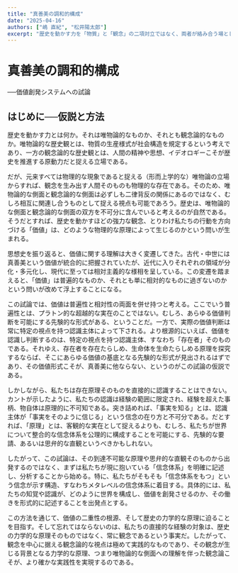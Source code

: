 ```yaml
---
title: "真善美の調和的構成"
date: "2025-04-16"
authors: ["嶋 直紀", "松井陽太郎"]
excerpt: "歴史を動かす力を「物質」と「観念」の二項対立ではなく、両者が絡み合う場として価値を再定義し、〈真・善・美〉の生成原理を探る。"
---
```


# 真善美の調和的構成

──価値創発システムへの試論

## はじめに──仮説と方法

歴史を動かす力とは何か。それは唯物論的なものか、それとも観念論的なものか。唯物論的な歴史観とは、物質の生産様式が社会構造を規定するという考えであり、一方の観念論的な歴史観とは、人間の精神や思想、イデオロギーこそが歴史を推進する原動力だと捉える立場である。

だが、元来すべては物理的な現象であると捉える（形而上学的な）唯物論の立場からすれば、観念を生み出す人間そのものも物理的な存在である。そのため、唯物論的な側面と観念論的な側面は必ずしも二律背反の関係にあるのではなく、むしろ相互に関連し合うものとして捉える視点も可能であろう。歴史は、唯物論的な側面と観念論的な側面の双方を不可分に含んでいると考えるのが自然である。そうだとすれば、歴史を動かすほどの強力な観念、とりわけ私たちの行動を方向づける「価値」は、どのような物理的な原理によって生じるのかという問いが生まれる。

思想史を振り返ると、価値に関する理解は大きく変遷してきた。古代・中世には真善美という価値が統合的に把握されていたが、近代に入りそれぞれの領域が分化・多元化し、現代に至っては相対主義的な様相を呈している。この変遷を踏まえると、「価値」は普遍的なものか、それとも単に相対的なものに過ぎないのかという問いが改めて浮上することになる。

この試論では、価値は普遍性と相対性の両面を併せ持つと考える。ここでいう普遍性とは、プラトン的な超越的な実在のことではない。むしろ、あらゆる価値判断を可能にする先験的な形式がある、ということだ。一方で、実際の価値判断は常に特定の視点を持つ認識主体によって下される。より根源的にいえば、価値を認識し判断するのは、特定の視点を持つ認識主体、すなわち「存在者」そのものである。それゆえ、存在者を存在たらしめ、生命体を生命たらしめる原理を探究するならば、そこにあらゆる価値の基底となる先験的な形式が見出されるはずであり、その価値形式こそが、真善美に他ならない、というのがこの試論の仮説である。

しかしながら、私たちは存在原理そのものを直接的に認識することはできない。カントが示したように、私たちの認識は経験の範囲に限定され、経験を超えた事柄、物自体は原理的に不可知である。突き詰めれば、「事実を知る」とは、認識主体が「事実をそのように信じる」という信念の在り方と不可分である。だとすれば、「原理」とは、客観的な実在として捉えるよりも、むしろ、私たちが世界について整合的な信念体系を公理的に構成することを可能にする、先験的な要請、あるいは思弁的な直観というべきかもしれない。

したがって、この試論は、その到達不可能な原理や思弁的な直観そのものから出発するのではなく、まずは私たちが現に抱いている「信念体系」を明確に記述し、分析することから始める。特に、私たちがそもそも「信念体系をもつ」という信念が示す構造、すなわちメタレベルの信念体系に着目する。具体的には、私たちの知覚や認識が、どのように世界を構成し、価値を創発させるのか、その働きを形式的に記述することを出発点とする。

この方法を通じて、価値の二重性の根源、そして歴史の力学的な原理に迫ることを目指す。そして忘れてはならないのは、私たちの直接的な経験の対象は、歴史の力学的な原理そのものではなく、常に観念であるという事実だ。したがって、観念を中心に据える観念論的な視点は極めて実践的なものであり、その観念が生じる背景となる力学的な原理、つまり唯物論的な側面への理解を伴った観念論こそが、より確かな実践性を実現するのである。

